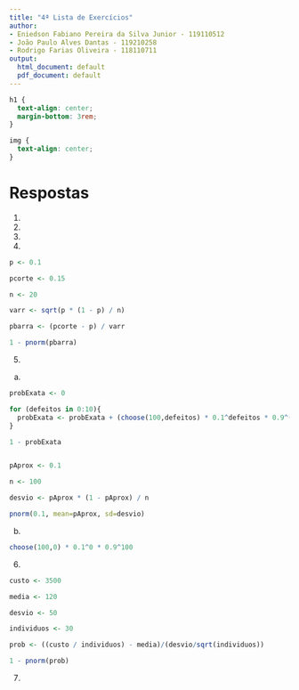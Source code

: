 ```yaml
---
title: "4ª Lista de Exercícios"
author:
- Eniedson Fabiano Pereira da Silva Junior - 119110512
- João Paulo Alves Dantas - 119210258
- Rodrigo Farias Oliveira - 118110711
output:
  html_document: default
  pdf_document: default
---
```


```css
h1 {
  text-align: center;
  margin-bottom: 3rem;
}

img {
  text-align: center;
}
```

# Respostas

1.

2.

3.

4. 
``` r

p <- 0.1

pcorte <- 0.15

n <- 20

varr <- sqrt(p * (1 - p) / n)

pbarra <- (pcorte - p) / varr

1 - pnorm(pbarra)
```

5.
a)
``` r
probExata <- 0

for (defeitos in 0:10){
  probExata <- probExata + (choose(100,defeitos) * 0.1^defeitos * 0.9^(100-defeitos))
}

1 - probExata


pAprox <- 0.1

n <- 100

desvio <- pAprox * (1 - pAprox) / n

pnorm(0.1, mean=pAprox, sd=desvio)
```

b)
``` r
choose(100,0) * 0.1^0 * 0.9^100
```

6.
``` r

custo <- 3500

media <- 120

desvio <- 50

individuos <- 30

prob <- ((custo / individuos) - media)/(desvio/sqrt(individuos))

1 - pnorm(prob)
```

7.